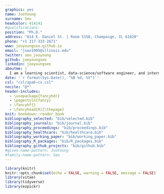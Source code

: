 ```yaml
---
graphics: yes
name: JooYoung
surname: Seo
headcolor: 414141
#qualifications: 
position: "Ph.D."
address: "614 E. Daniel St. | Room 5158, Champaign, IL 61820"
phone: "+1 217-333-2671"
www: jooyoungseo.github.io
email: "jseo1005@illinois.edu"
twitter: seo_jooyoung
github: jooyoungseo
linkedin: jooyoungseo
aboutme: |
  I am a learning scientist, data-science/software engineer, and internationally certified accessibility professional.
date: '`r format(Sys.Date(), "%B %d, %Y")`'
csl: "csl/apa6-cv.csl"
nocite: "@*"
header-includes:
  - \usepackage{fancyhdr}
  - \pagestyle{fancy}
  - \fancyhf{}
  - \fancyhead[R]{\thepage}
knit: bookdown::render_book
bibliography_selected: "bib/selected.bib"
bibliography_journals: "bib/journal.bib"
bibliography_proceedings: "bib/proceedings.bib"
bibliography_healthcare: "bib/healthcare.bib"
bibliography_working_paper: "bib/working_paper.bib"
bibliography_R_packages: "bib/R_packages.bib"
bibliography_github_projects: "bib/github.bib"
#given-name-pattern: JooYoung
#family-name-pattern: Seo
---
```


```r
library(knitr)
knitr::opts_chunk$set(echo = FALSE, warning = FALSE, message = FALSE)
library(vitae)
library(tidyverse)
library(ezpickr)
```
